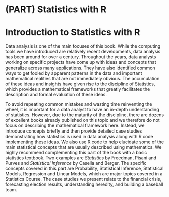 # (PART) Statistics with R {-}

# Introduction to Statistics with R

Data analysis is one of the main focuses of this book. While the computing tools we have introduced are relatively recent developments, data analysis has been around for over a century. Throughout the years, data analysts working on specific projects have come up with ideas and concepts that generalize across many applications. They have also identified common ways to get fooled by apparent patterns in the data and important mathematical realities that are not immediately obvious. The accumulation of these ideas and insights have given rise to the discipline of Statistics, which provides a mathematical frameworks that greatly facilitates the description and formal evaluation of these ideas. 

To avoid repeating common mistakes and wasting time reinventing the wheel, it is important for a data analyst to have an in-depth understanding of statistics. However, due to the maturity of the discipline, there are dozens of excellent books already published on this topic and we therefore do not focus on describing the mathematical framework here. Instead, we introduce concepts briefly and then provide detailed case studies demonstrating how statistics is used in data analysis along with R code implementing these ideas. We also use R code to help elucidate some of the main statistical concepts that are usually described using mathematics. We highly recommend complementing this part of the book with a basic statistics textbook. Two examples are _Statistics_ by Freedman, Pisani and Purves and _Statistical Inference_ by Casella and Berger. The specific concepts covered in this part are Probability, Statistical Inference, Statistical Models, Regression and Linear Models, which are major topics covered in a Statistics Course. The case studies we present relate to the financial crisis, forecasting election results, understanding heredity, and building a baseball team.

